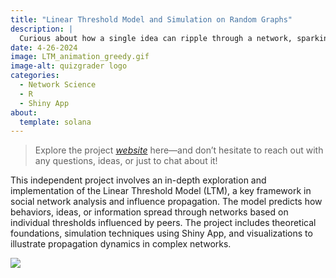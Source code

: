 ```yaml
---
title: "Linear Threshold Model and Simulation on Random Graphs"
description: |
  Curious about how a single idea can ripple through a network, sparking trends and shaping behaviors? The Linear Threshold Model (LTM) explores how influence spreads through networks, mapping out how individuals adopt new ideas based on their friends' choices.
date: 4-26-2024
image: LTM_animation_greedy.gif
image-alt: quizgrader logo
categories:
  - Network Science
  - R
  - Shiny App
about:
  template: solana
---
```


> Explore the project [*website*](https://wx-zhu.github.io/LinearThresholdModel/) here—and don't hesitate to reach out with any questions, ideas, or just to chat about it!

This independent project involves an in-depth exploration and implementation of the Linear Threshold Model (LTM), a key framework in social network analysis and influence propagation. The model predicts how behaviors, ideas, or information spread through networks based on individual thresholds influenced by peers. The project includes theoretical foundations, simulation techniques using Shiny App, and visualizations to illustrate propagation dynamics in complex networks.

![](LTM_t.jpg)
